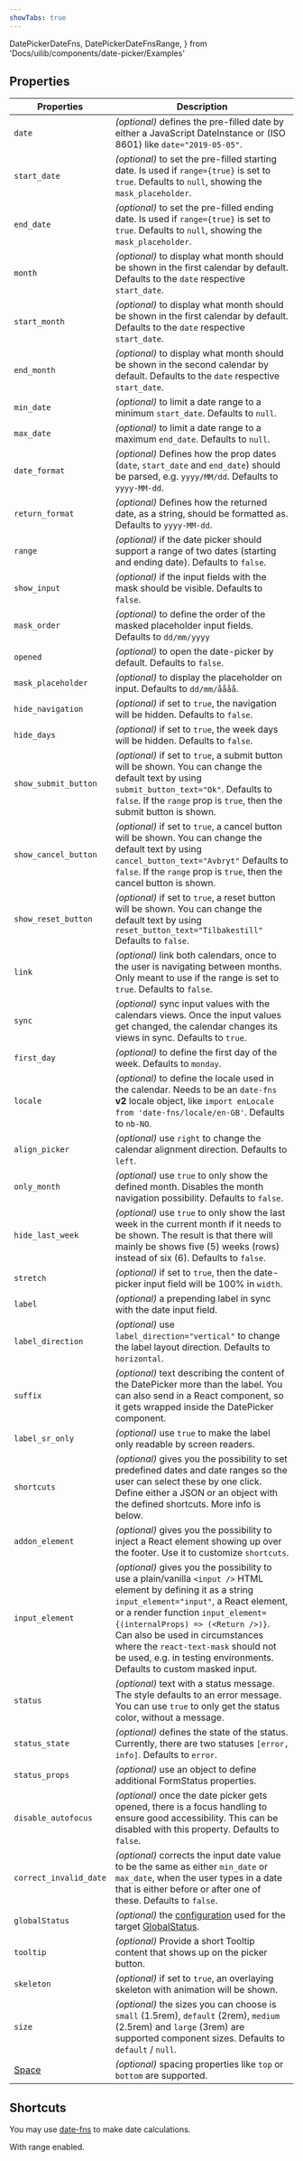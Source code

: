 ```yaml
---
showTabs: true
---
```


  DatePickerDateFns,
  DatePickerDateFnsRange,
} from 'Docs/uilib/components/date-picker/Examples'

## Properties

| Properties                              | Description                                                                                                                                                                                                                                                                                                                                                                          |
| --------------------------------------- | ------------------------------------------------------------------------------------------------------------------------------------------------------------------------------------------------------------------------------------------------------------------------------------------------------------------------------------------------------------------------------------ |
| `date`                                  | _(optional)_ defines the pre-filled date by either a JavaScript DateInstance or (ISO 8601) like `date="2019-05-05"`.                                                                                                                                                                                                                                                                 |
| `start_date`                            | _(optional)_ to set the pre-filled starting date. Is used if `range={true}` is set to `true`. Defaults to `null`, showing the `mask_placeholder`.                                                                                                                                                                                                                                    |
| `end_date`                              | _(optional)_ to set the pre-filled ending date. Is used if `range={true}` is set to `true`. Defaults to `null`, showing the `mask_placeholder`.                                                                                                                                                                                                                                      |
| `month`                                 | _(optional)_ to display what month should be shown in the first calendar by default. Defaults to the `date` respective `start_date`.                                                                                                                                                                                                                                                 |
| `start_month`                           | _(optional)_ to display what month should be shown in the first calendar by default. Defaults to the `date` respective `start_date`.                                                                                                                                                                                                                                                 |
| `end_month`                             | _(optional)_ to display what month should be shown in the second calendar by default. Defaults to the `date` respective `start_date`.                                                                                                                                                                                                                                                |
| `min_date`                              | _(optional)_ to limit a date range to a minimum `start_date`. Defaults to `null`.                                                                                                                                                                                                                                                                                                    |
| `max_date`                              | _(optional)_ to limit a date range to a maximum `end_date`. Defaults to `null`.                                                                                                                                                                                                                                                                                                      |
| `date_format`                           | _(optional)_ Defines how the prop dates (`date`, `start_date` and `end_date`) should be parsed, e.g. `yyyy/MM/dd`. Defaults to `yyyy-MM-dd`.                                                                                                                                                                                                                                         |
| `return_format`                         | _(optional)_ Defines how the returned date, as a string, should be formatted as. Defaults to `yyyy-MM-dd`.                                                                                                                                                                                                                                                                           |
| `range`                                 | _(optional)_ if the date picker should support a range of two dates (starting and ending date). Defaults to `false`.                                                                                                                                                                                                                                                                 |
| `show_input`                            | _(optional)_ if the input fields with the mask should be visible. Defaults to `false`.                                                                                                                                                                                                                                                                                               |
| `mask_order`                            | _(optional)_ to define the order of the masked placeholder input fields. Defaults to `dd/mm/yyyy`                                                                                                                                                                                                                                                                                    |
| `opened`                                | _(optional)_ to open the date-picker by default. Defaults to `false`.                                                                                                                                                                                                                                                                                                                |
| `mask_placeholder`                      | _(optional)_ to display the placeholder on input. Defaults to `dd/mm/åååå`.                                                                                                                                                                                                                                                                                                          |
| `hide_navigation`                       | _(optional)_ if set to `true`, the navigation will be hidden. Defaults to `false`.                                                                                                                                                                                                                                                                                                   |
| `hide_days`                             | _(optional)_ if set to `true`, the week days will be hidden. Defaults to `false`.                                                                                                                                                                                                                                                                                                    |
| `show_submit_button`                    | _(optional)_ if set to `true`, a submit button will be shown. You can change the default text by using `submit_button_text="Ok"`. Defaults to `false`. If the `range` prop is `true`, then the submit button is shown.                                                                                                                                                               |
| `show_cancel_button`                    | _(optional)_ if set to `true`, a cancel button will be shown. You can change the default text by using `cancel_button_text="Avbryt"` Defaults to `false`. If the `range` prop is `true`, then the cancel button is shown.                                                                                                                                                            |
| `show_reset_button`                     | _(optional)_ if set to `true`, a reset button will be shown. You can change the default text by using `reset_button_text="Tilbakestill"` Defaults to `false`.                                                                                                                                                                                                                        |
| `link`                                  | _(optional)_ link both calendars, once to the user is navigating between months. Only meant to use if the range is set to `true`. Defaults to `false`.                                                                                                                                                                                                                               |
| `sync`                                  | _(optional)_ sync input values with the calendars views. Once the input values get changed, the calendar changes its views in sync. Defaults to `true`.                                                                                                                                                                                                                              |
| `first_day`                             | _(optional)_ to define the first day of the week. Defaults to `monday`.                                                                                                                                                                                                                                                                                                              |
| `locale`                                | _(optional)_ to define the locale used in the calendar. Needs to be an `date-fns` **v2** locale object, like `import enLocale from 'date-fns/locale/en-GB'`. Defaults to `nb-NO`.                                                                                                                                                                                                    |
| `align_picker`                          | _(optional)_ use `right` to change the calendar alignment direction. Defaults to `left`.                                                                                                                                                                                                                                                                                             |
| `only_month`                            | _(optional)_ use `true` to only show the defined month. Disables the month navigation possibility. Defaults to `false`.                                                                                                                                                                                                                                                              |
| `hide_last_week`                        | _(optional)_ use `true` to only show the last week in the current month if it needs to be shown. The result is that there will mainly be shows five (5) weeks (rows) instead of six (6). Defaults to `false`.                                                                                                                                                                        |
| `stretch`                               | _(optional)_ if set to `true`, then the date-picker input field will be 100% in `width`.                                                                                                                                                                                                                                                                                             |
| `label`                                 | _(optional)_ a prepending label in sync with the date input field.                                                                                                                                                                                                                                                                                                                   |
| `label_direction`                       | _(optional)_ use `label_direction="vertical"` to change the label layout direction. Defaults to `horizontal`.                                                                                                                                                                                                                                                                        |
| `suffix`                                | _(optional)_ text describing the content of the DatePicker more than the label. You can also send in a React component, so it gets wrapped inside the DatePicker component.                                                                                                                                                                                                          |
| `label_sr_only`                         | _(optional)_ use `true` to make the label only readable by screen readers.                                                                                                                                                                                                                                                                                                           |
| `shortcuts`                             | _(optional)_ gives you the possibility to set predefined dates and date ranges so the user can select these by one click. Define either a JSON or an object with the defined shortcuts. More info is below.                                                                                                                                                                          |
| `addon_element`                         | _(optional)_ gives you the possibility to inject a React element showing up over the footer. Use it to customize `shortcuts`.                                                                                                                                                                                                                                                        |
| `input_element`                         | _(optional)_ gives you the possibility to use a plain/vanilla `<input />` HTML element by defining it as a string `input_element="input"`, a React element, or a render function `input_element={(internalProps) => (<Return />)}`. Can also be used in circumstances where the `react-text-mask` should not be used, e.g. in testing environments. Defaults to custom masked input. |
| `status`                                | _(optional)_ text with a status message. The style defaults to an error message. You can use `true` to only get the status color, without a message.                                                                                                                                                                                                                                 |
| `status_state`                          | _(optional)_ defines the state of the status. Currently, there are two statuses `[error, info]`. Defaults to `error`.                                                                                                                                                                                                                                                                |
| `status_props`                          | _(optional)_ use an object to define additional FormStatus properties.                                                                                                                                                                                                                                                                                                               |
| `disable_autofocus`                     | _(optional)_ once the date picker gets opened, there is a focus handling to ensure good accessibility. This can be disabled with this property. Defaults to `false`.                                                                                                                                                                                                                 |
| `correct_invalid_date`                  | _(optional)_ corrects the input date value to be the same as either `min_date` or `max_date`, when the user types in a date that is either before or after one of these. Defaults to `false`.                                                                                                                                                                                        |
| `globalStatus`                          | _(optional)_ the [configuration](/uilib/components/global-status/properties/#configuration-object) used for the target [GlobalStatus](/uilib/components/global-status).                                                                                                                                                                                                              |
| `tooltip`                               | _(optional)_ Provide a short Tooltip content that shows up on the picker button.                                                                                                                                                                                                                                                                                                     |
| `skeleton`                              | _(optional)_ if set to `true`, an overlaying skeleton with animation will be shown.                                                                                                                                                                                                                                                                                                  |
| `size`                                  | _(optional)_ the sizes you can choose is `small` (1.5rem), `default` (2rem), `medium` (2.5rem) and `large` (3rem) are supported component sizes. Defaults to `default` / `null`.                                                                                                                                                                                                     |
| [Space](/uilib/layout/space/properties) | _(optional)_ spacing properties like `top` or `bottom` are supported.                                                                                                                                                                                                                                                                                                                |

## Shortcuts

You may use [date-fns](https://date-fns.org) to make date calculations.

<VisibleWhenNotVisualTest>
  <DatePickerDateFns />
</VisibleWhenNotVisualTest>

With range enabled.

<VisibleWhenNotVisualTest>
  <DatePickerDateFnsRange />
</VisibleWhenNotVisualTest>
